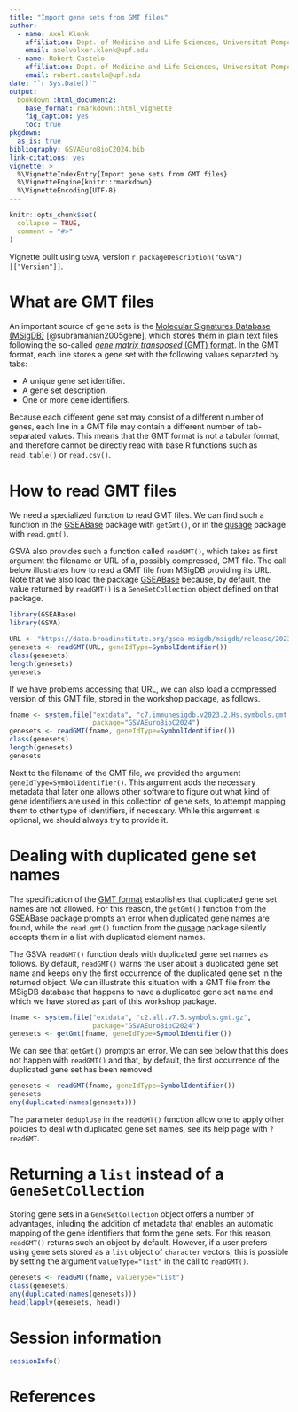 ```yaml
---
title: "Import gene sets from GMT files"
author:
  - name: Axel Klenk
    affiliation: Dept. of Medicine and Life Sciences, Universitat Pompeu Fabra, Barcelona
    email: axelvolker.klenk@upf.edu
  - name: Robert Castelo
    affiliation: Dept. of Medicine and Life Sciences, Universitat Pompeu Fabra, Barcelona
    email: robert.castelo@upf.edu
date: "`r Sys.Date()`" 
output:
  bookdown::html_document2:
    base_format: rmarkdown::html_vignette
    fig_caption: yes
    toc: true
pkgdown:
  as_is: true
bibliography: GSVAEuroBioC2024.bib
link-citations: yes
vignette: >
  %\VignetteIndexEntry{Import gene sets from GMT files}
  %\VignetteEngine{knitr::rmarkdown}
  %\VignetteEncoding{UTF-8}
---
```



```r
knitr::opts_chunk$set(
  collapse = TRUE,
  comment = "#>"
)
```

Vignette built using `GSVA`, version `r packageDescription("GSVA")[["Version"]]`.

# What are GMT files

An important source of gene sets is the
[Molecular Signatures Database (MSigDB)](https://www.gsea-msigdb.org/gsea/msigdb)
[@subramanian2005gene], which stores them in plain text files following the
so-called
[_gene matrix transposed_ (GMT) format](https://software.broadinstitute.org/cancer/software/gsea/wiki/index.php/Data_formats#GMT:_Gene_Matrix_Transposed_file_format_.28.2A.gmt.29).
In the GMT format, each line stores a gene set with the following values
separated by tabs:

  * A unique gene set identifier.
  * A gene set description.
  * One or more gene identifiers.

Because each different gene set may consist of a different number of genes, each
line in a GMT file may contain a different number of tab-separated values. This
means that the GMT format is not a tabular format, and therefore cannot be directly
read with base R functions such as `read.table()` or `read.csv()`.

# How to read GMT files

We need a specialized function to read GMT files. We can find such a function in the
[GSEABase](https://bioconductor.org/packages/GSEABase) package with `getGmt()`, or
in the [qusage](https://bioconductor.org/packages/qusage) package with `read.gmt()`.

GSVA also provides such a function called `readGMT()`, which takes as first argument
the filename or URL of a, possibly compressed, GMT file. The call below illustrates
how to read a GMT file from MSigDB providing its URL. Note that we also load the
package 
[GSEABase](https://bioconductor.org/packages/GSEABase) because, by default, the value
returned by `readGMT()` is a `GeneSetCollection` object defined on that package.

```r
library(GSEABase)
library(GSVA)

URL <- "https://data.broadinstitute.org/gsea-msigdb/msigdb/release/2023.2.Hs/c7.immunesigdb.v2023.2.Hs.symbols.gmt"
genesets <- readGMT(URL, geneIdType=SymbolIdentifier())
class(genesets)
length(genesets)
genesets
```
If we have problems accessing that URL, we can also load a compressed version of this
GMT file, stored in the workshop package, as follows.

```r
fname <- system.file("extdata", "c7.immunesigdb.v2023.2.Hs.symbols.gmt.gz",
                     package="GSVAEuroBioC2024")
genesets <- readGMT(fname, geneIdType=SymbolIdentifier())
class(genesets)
length(genesets)
genesets
```
Next to the filename of the GMT file, we provided the argument
`geneIdType=SymbolIdentifier()`. This argument adds the necessary metadata that
later one allows other software to figure out what kind of gene identifiers are
used in this collection of gene sets, to attempt mapping them to other type of
identifiers, if necessary. While this argument is optional, we should always
try to provide it.

# Dealing with duplicated gene set names

The specification of the [GMT format](https://software.broadinstitute.org/cancer/software/gsea/wiki/index.php/Data_formats#GMT:_Gene_Matrix_Transposed_file_format_.28.2A.gmt.29)
establishes that duplicated gene set names are not allowed. For this reason,
the `getGmt()` function from the
[GSEABase](https://bioconductor.org/packages/GSEABase) package prompts an error
when duplicated gene names are found, while the `read.gmt()` function from the
[qusage](https://bioconductor.org/packages/qusage) package silently accepts them
in a list with duplicated element names.

The GSVA `readGMT()` function deals with duplicated gene set names as follows.
By default, `readGMT()` warns the user about a duplicated gene set name and
keeps only the first occurrence of the duplicated gene set in the returned
object. We can illustrate this situation with a GMT file from the MSigDB
database that happens to have a duplicated gene set name and which we have
stored as part of this workshop package.

```r
fname <- system.file("extdata", "c2.all.v7.5.symbols.gmt.gz",
                     package="GSVAEuroBioC2024")
genesets <- getGmt(fname, geneIdType=SymbolIdentifier())
```
We can see that `getGmt()` prompts an error. We can see below that this does
not happen with `readGMT()` and that, by default, the first occurrence of the
duplicated gene set has been removed.

```r
genesets <- readGMT(fname, geneIdType=SymbolIdentifier())
genesets
any(duplicated(names(genesets)))
```
The parameter `deduplUse` in the `readGMT()` function allow one to apply other
policies to deal with duplicated gene set names, see its help page with
`?readGMT`.

# Returning a `list` instead of a `GeneSetCollection`

Storing gene sets in a `GeneSetCollection` object offers a number of advantages,
inluding the addition of metadata that enables an automatic mapping of the gene
identifiers that form the gene sets. For this reason, `readGMT()` returns such
an object by default. However, if a user prefers using gene sets stored as a
`list` object of `character` vectors, this is possible by setting the argument
`valueType="list"` in the call to `readGMT()`.

```r
genesets <- readGMT(fname, valueType="list")
class(genesets)
any(duplicated(names(genesets)))
head(lapply(genesets, head))
```

# Session information

```r
sessionInfo()
```

# References

